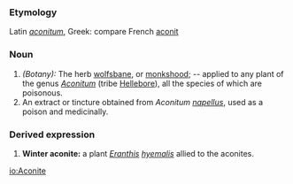 ===Etymology===
Latin ''[[aconitum]]'', Greek: compare French [[aconit]]
===Noun===
#''(Botany):'' The herb [[wolfsbane]], or [[monkshood]]; -- applied to any plant of the genus ''[[Aconitum]]'' (tribe [[Hellebore]]), all the species of which are poisonous.
#An extract or tincture obtained from ''Aconitum [[napellus]]'', used as a poison and medicinally. 
===Derived expression===
#'''Winter aconite:''' a plant ''[[Eranthis]] [[hyemalis]]'' allied to the aconites.

[[io:Aconite]]